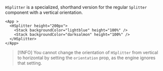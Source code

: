 `HSplitter` is a specialized, shorthand version for the regular `Splitter` component with a vertical orientation.

```xmlui-pg copy display name="Example: HSplitter"
<App >
  <HSplitter height="200px">
    <Stack backgroundColor="lightblue" height="100%" />
    <Stack backgroundColor="darksalmon" height="100%" />
  </HSplitter>
</App>
```

>[!INFO]
> You cannot change the orientation of `HSplitter` from vertical to horizontal by setting the `orientation` prop, as the engine ignores that setting.
